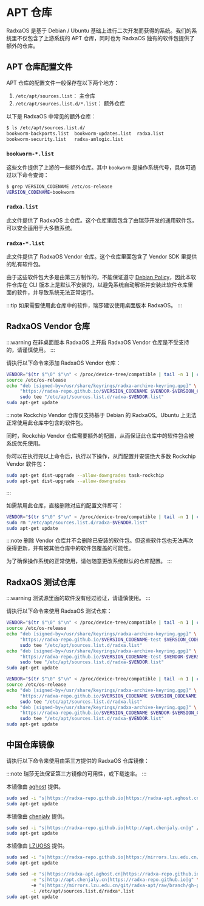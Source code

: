 # APT 仓库

RadxaOS 是基于 Debian / Ubuntu 基础上进行二次开发而获得的系统。我们的系统里不仅包含了上游系统的 APT 仓库，同时也为 RadxaOS 独有的软件包提供了额外的仓库。

## APT 仓库配置文件

APT 仓库的配置文件一般保存在以下两个地方：

1. `/etc/apt/sources.list`： 主仓库
2. `/etc/apt/sources.list.d/*.list`： 额外仓库

以下是 RadxaOS 中常见的额外仓库：

```bash
$ ls /etc/apt/sources.list.d/
bookworm-backports.list  bookworm-updates.list  radxa.list
bookworm-security.list   radxa-amlogic.list
```

### `bookworm-*.list`

这些文件提供了上游的一些额外仓库。其中 `bookworm` 是操作系统代号，具体可通过以下命令查询：

```bash
$ grep VERSION_CODENAME /etc/os-release
VERSION_CODENAME=bookworm
```

### `radxa.list`

此文件提供了 RadxaOS 主仓库。这个仓库里面包含了由瑞莎开发的通用软件包，可以安全适用于大多数系统。

### `radxa-*.list`

此文件提供了 RadxaOS Vendor 仓库。这个仓库里面包含了 Vendor SDK 里提供的私有软件包。

由于这些软件包大多是由第三方制作的，不能保证遵守 [Debian Policy](https://www.debian.org/doc/debian-policy/)，因此本软件仓库在 CLI 版本上是默认不安装的，以避免系统自动解析并安装此软件仓库里面的软件，并导致系统无法正常运行。

:::tip
如果需要使用此仓库中的软件，瑞莎建议使用桌面版本 RadxaOS。
:::

## RadxaOS Vendor 仓库

<Tabs queryString="vendor-repo">
  <TabItem value="enable" label="开启">

:::warning
在非桌面版本 RadxaOS 上开启 RadxaOS Vendor 仓库是不受支持的，请谨慎使用。
:::

请执行以下命令来添加 RadxaOS Vendor 仓库：

```bash
VENDOR="$(tr $"\0" $"\n" < /proc/device-tree/compatible | tail -n 1 | cut -d "," -f 1)"
source /etc/os-release
echo "deb [signed-by=/usr/share/keyrings/radxa-archive-keyring.gpg]" \
     "https://radxa-repo.github.io/$VERSION_CODENAME $VENDOR-$VERSION_CODENAME main" | \
     sudo tee "/etc/apt/sources.list.d/radxa-$VENDOR.list"
sudo apt-get update
```

:::note
Rockchip Vendor 仓库仅支持基于 Debian 的 RadxaOS。Ubuntu 上无法正常使用此仓库中包含的软件包。

同时，Rockchip Vendor 仓库需要额外的配置，从而保证此仓库中的软件包会被系统优先使用。

你可以在执行完以上命令后，执行以下操作，从而配置并安装绝大多数 Rockchip Vendor 软件包：

```bash
sudo apt-get dist-upgrade --allow-downgrades task-rockchip
sudo apt-get dist-upgrade --allow-downgrades
```

:::

  </TabItem>
  <TabItem value="disable" label="关闭">

如需禁用此仓库，直接删除对应的配置文件即可：

```bash
VENDOR="$(tr $"\0" $"\n" < /proc/device-tree/compatible | tail -n 1 | cut -d "," -f 1)"
sudo rm "/etc/apt/sources.list.d/radxa-$VENDOR.list"
sudo apt-get update
```

:::note
删除 Vendor 仓库并不会删除已安装的软件包。但这些软件包也无法再次获得更新，并有被其他仓库中的软件包覆盖的可能性。

为了确保操作系统的正常使用，请勿随意更改系统默认的仓库配置。
:::

  </TabItem>
</Tabs>

## RadxaOS 测试仓库

<Tabs queryString="test-repo">
  <TabItem value="enable" label="开启">

:::warning
测试源里面的软件没有经过验证，请谨慎使用。
:::

请执行以下命令来使用 RadxaOS 测试仓库：

```bash
VENDOR="$(tr $"\0" $"\n" < /proc/device-tree/compatible | tail -n 1 | cut -d "," -f 1)"
source /etc/os-release
echo "deb [signed-by=/usr/share/keyrings/radxa-archive-keyring.gpg]" \
     "https://radxa-repo.github.io/$VERSION_CODENAME-test $VERSION_CODENAME-test main" | \
     sudo tee "/etc/apt/sources.list.d/radxa.list"
echo "deb [signed-by=/usr/share/keyrings/radxa-archive-keyring.gpg]" \
     "https://radxa-repo.github.io/$VERSION_CODENAME-test $VENDOR-$VERSION_CODENAME-test main" | \
     sudo tee "/etc/apt/sources.list.d/radxa-$VENDOR.list"
sudo apt-get update
```

  </TabItem>
  <TabItem value="disable" label="关闭">

```bash
VENDOR="$(tr $"\0" $"\n" < /proc/device-tree/compatible | tail -n 1 | cut -d "," -f 1)"
source /etc/os-release
echo "deb [signed-by=/usr/share/keyrings/radxa-archive-keyring.gpg]" \
     "https://radxa-repo.github.io/$VERSION_CODENAME $VERSION_CODENAME main" | \
     sudo tee "/etc/apt/sources.list.d/radxa.list"
echo "deb [signed-by=/usr/share/keyrings/radxa-archive-keyring.gpg]" \
     "https://radxa-repo.github.io/$VERSION_CODENAME $VENDOR-$VERSION_CODENAME main" | \
     sudo tee "/etc/apt/sources.list.d/radxa-$VENDOR.list"
sudo apt-get update
```

  </TabItem>
</Tabs>

## 中国仓库镜像

请执行以下命令来使用由第三方提供的 RadxaOS 仓库镜像：

:::note
瑞莎无法保证第三方镜像的可用性，或下载速率。
:::

<Tabs queryString="mirror">
  <TabItem value="aghost">

本镜像由 [aghost](mailto:ggg17226@gmail.com) 提供。

```bash
sudo sed -i "s|https://radxa-repo.github.io|https://radxa-apt.aghost.cn|g" /etc/apt/sources.list.d/radxa*.list
sudo apt-get update
```

  </TabItem>
  <TabItem value="chenjaly">

本镜像由 [chenjaly](mailto:2540735020@qq.com) 提供。

```bash
sudo sed -i "s|https://radxa-repo.github.io|http://apt.chenjaly.cn|g" /etc/apt/sources.list.d/radxa*.list
sudo apt-get update
```

  </TabItem>
  <TabItem value="LZUOSS">

本镜像由 [LZUOSS](mailto:oss.lzu.edu.cn@gmail.com) 提供。

```bash
sudo sed -i "s|https://radxa-repo.github.io|https://mirrors.lzu.edu.cn/git/radxa-apt/raw/branch/gh-pages|g" /etc/apt/sources.list.d/radxa*.list
sudo apt-get update
```

  </TabItem>
  <TabItem value="default" label="恢复默认">

```bash
sudo sed -e "s|https://radxa-apt.aghost.cn|https://radxa-repo.github.io|g" \
         -e "s|http://apt.chenjaly.cn|https://radxa-repo.github.io|g" \ 
         -e "s|https://mirrors.lzu.edu.cn/git/radxa-apt/raw/branch/gh-pages|https://radxa-repo.github.io|g" \
         -i /etc/apt/sources.list.d/radxa*.list
sudo apt-get update
```

  </TabItem>
</Tabs>
